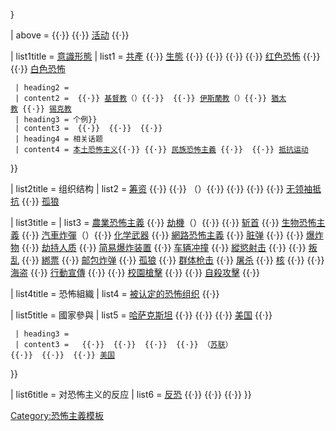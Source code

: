 {{Sidebar with collapsible lists
| name     = 恐怖主義
| title    = [[恐怖主义]]
| titleclass = navbox-title
| titlestyle = font-size:175%;
| listtitlestyle = background:#ddf; text-align:center;
| expanded = {{{expanded|{{{1|}}}}}}

| above =
{{link-en|恐怖主義的定義|Definitions of terrorism|定义}} {{·}} {{link-en|恐怖主義的歷史|History of terrorism|历史}} {{·}} [[恐怖活动|活动]] {{·}} {{link-en|恐怖主义事件列表|List of terrorist incidents|事件}}

| list1title = [[意識形態]]
| list1      = {{Sidebar | name=恐怖主義| bodystyle={{subsidebar bodystyle}} | navbar=off | headingstyle=background:#eaeaff; font-weight:normal; font-style:italic;<!--(distinction from listtitles)-->
  | content1 = <!--In alphabetical order:-->[[行动宣传|无政府]] {{·}} [[共产恐怖主义|共產]] {{·}} [[生態恐怖主義|生態]] {{·}} {{link-en|左翼恐怖主义|Left-wing terrorism|左翼/极左}} {{·}} {{link-en|毒品恐怖主义|Narcoterrorism|毒品}} {{·}} {{link-en|民族主义恐怖主义|Nationalist terrorism|民族主义}} {{·}} [[红色恐怖]] {{·}} {{link-en|右翼恐怖主义|Right-wing terrorism|右翼/极右}} {{·}} [[白色恐怖]]
  | heading2 = {{link-en|宗教恐怖主义|Religious terrorism|宗教}}
  | content2 = {{link-en|佛教与暴力|Buddhism and violence|佛教}} {{·}} [[基督教恐怖主義|基督教]]（{{link-en|摩门教与暴力|Mormonism and violence|摩门教}}）{{·}} {{link-en|藏红花恐怖|Saffron terror|印度教}} {{·}} [[伊斯蘭恐怖主義|伊斯蘭教]]（{{link-en|萨拉菲主义和瓦哈比主义的国际传播#其它圣战|International propagation of Salafism and Wahhabism#Other jihads|萨拉菲-瓦哈比}}）{{·}} [[猶太教恐怖主義|猶太教]] {{·}} [[卡利斯坦运动|锡克教]]
  | heading3 = {{link-en|小众恐怖主义|Special-interest terrorism|小众{{\}}个例}}
  | content3 = {{link-en|妇女参政论者的爆炸和纵火活动|Suffragette bombing and arson campaign|妇女参政论者}} {{·}} {{link-en|反堕胎暴力|Anti-abortion violence|反堕胎}} {{·}} {{link-en|环境恐怖主义|Environmental terrorism|环境}} {{·}} {{link-en|厌女恐怖主义|Misogynist terrorism|厌女}}
  | heading4 = 相关话题
  | content4 = [[本土恐怖主义]]{{·}}{{link-en|暴力极端主义|Violent extremism}} {{·}} [[民族恐怖主義]] {{·}} {{link-en|美国民兵组织|Militia organizations in the United States|民兵运动}} {{·}} [[抵抗运动]]
}}

| list2title = 组织结构
| list2 = [[恐怖份子筹资活动|筹资]] {{·}} {{link-en|恐怖分子掩护机构|Terrorist front organization|掩护}} {{·}} {{link-en|激进化|Radicalization}}（{{link-en|网络青年激进化|Online youth radicalization|网络}}）{{·}} {{link-en|恐怖分子训练营|Terrorist training camp|训练营}} {{·}} {{link-en|殺人小隊|Death squad}} {{·}} {{link-en|秘密细胞系统|Clandestine cell system}} {{·}} [[无领袖抵抗]] {{·}} [[孤狼式袭击|孤狼]]

| list3title = {{link-en|恐怖主义手段|Tactics of terrorism|方式方法}}
| list3 = <!--In alphabetical order:-->[[農業恐怖主義]] {{·}} [[劫機]]（{{link-en|劫机列表|List of aircraft hijackings|列表}}）{{·}} {{link-en|动物炸弹袭击|Animal-borne bomb attacks}} {{·}} [[伊斯兰的斩首|斩首]] {{·}} [[生物恐怖主義]] {{·}} [[汽車炸彈]]（{{link-en|大规模汽车爆炸列表|List of mass car bombings|列表}}）{{·}} [[化学武器]] {{·}} [[網路恐怖主義]] {{·}} [[脏弹]] {{·}} {{link-en|预演 (恐怖主义)|Dry run (terrorism)|预演}} {{·}} [[爆炸物]] {{·}} [[人质|劫持人质]] {{·}} [[简易爆炸装置]] {{·}} [[车辆冲撞攻击|车辆冲撞]] {{·}} [[縱慾殺手|縱慾射击]] {{·}} {{link-en|个人恐怖|Individual terror}} {{·}} [[叛乱]]<!-- 此处英维原文为“Insurgency”，似应为“叛乱”。然中维“暴动”和“叛乱”均重定向至[[举事]]（Rebellion），而“暴乱”则重定向至[[骚乱]]（Riot）。 --> {{·}} [[綁票]] {{·}} [[邮包炸弹]] {{·}} [[孤狼式袭击|孤狼]] {{·}} [[群体枪击案|群体枪击]] {{·}} [[屠杀]] {{·}} [[核恐怖主义|核]] {{·}} {{link-en|纸上恐怖主义|Paper terrorism|纸面}} {{·}} [[海盗]] {{·}} [[行動宣傳]] {{·}} {{link-en|人体炸弹|Proxy bomb}} {{·}} [[校園槍擊案|校園槍擊]] {{·}} {{link-en|随机伤害|Stabbing as a terrorist tactic}} {{·}} [[自殺攻擊]] {{·}} {{link-en|恐怖主义手段#火箭和迫击炮攻击|Tactics of terrorism#Rocket and mortar attacks|火箭和迫击炮攻击}}

| list4title = 恐怖組織
| list4 = [[被认定的恐怖组织列表|被认定的恐怖组织]] {{·}} {{link-en|被指控与恐怖主义有关的慈善机构列表|List of charities accused of ties to terrorism|被指控与恐怖主义有关的慈善机构}}

| list5title = 國家參與
| list5      = {{Sidebar | name=恐怖主義| bodystyle={{subsidebar bodystyle}} | navbar=off | headingstyle=background:#eaeaff; font-weight:normal; font-style:italic;<!--(distinction from listtitles)-->
  | content1 = {{link-en|暴力非国家主体|Violent non-state actor}}
  | heading2 = [[國家恐怖主義]]
  | content2 = <!--(Alphabetical by label:)-->[[以色列国家恐怖主义|以色列]] {{·}} [[恐怖主义与哈萨克斯坦#国家恐怖主义|哈萨克斯坦]] {{·}} {{link-en|俄罗斯的恐怖主义#苏联|Terrorism in Russia#Soviet Union|苏联}} {{·}} {{link-en|斯里兰卡与国家恐怖主义|Sri Lanka and state terrorism|斯里兰卡}} {{·}} [[美国与国家恐怖主义|美国]] {{·}} {{link-en|乌兹别克斯坦的恐怖主义#国家恐怖主义|Terrorism in Uzbekistan#State terrorism|乌兹别克斯坦}}
  | heading3 = {{link-en|国家支持的恐怖主义|State-sponsored terrorism}}
  | content3 = <!--(Alphabetical by label:)-->{{link-en|伊朗与国家支持的恐怖主义|Iran and state-sponsored terrorism|伊朗}} {{·}} {{link-en|科威特与国家支持的恐怖主义|Kuwait and state-sponsored terrorism|科威特}} {{·}} {{link-en|巴基斯坦与国家支持的恐怖主义|Pakistan and state-sponsored terrorism|巴基斯坦}} {{·}} {{link-en|卡塔尔与国家支持的恐怖主义|Qatar and state-sponsored terrorism|卡塔尔}} {{·}} {{link-en|俄罗斯的恐怖主义|Terrorism in Russia|俄罗斯}}（[[恐怖主义与苏联|苏联]]）{{·}} {{link-en|国家支持的恐怖主义#沙特阿拉伯|State-sponsored terrorism#Saudi Arabia|沙特}} {{·}} {{link-en|叙利亚的恐怖主义#被指控的国家恐怖主义|Terrorism in Syria#Alleged Syrian state-sponsored terrorism|叙利亚}} {{·}} [[美国支持的恐怖主义|美国]]
}}

| list6title = 对恐怖主义的反应
| list6      = [[反恐]] {{·}} {{link-en|反恐立法#与恐怖主义和反恐案件相关的国际公约|Anti-terrorism legislation#International conventions related to terrorism and counter-terrorism cases|国际公约}} {{·}} {{link-en|反恐立法|Anti-terrorism legislation}} {{·}} {{link-en|恐怖主义保险|Terrorism insurance}}
}}<noinclude>
[[Category:恐怖主義模板]]
</noinclude>
